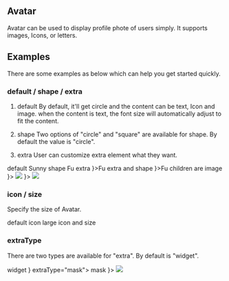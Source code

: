 

<Meta title="Components/Data Display/Avatar" component={Avatar} />

## Avatar

Avatar can be used to display profile phote of users simply. It supports images, Icons, or letters.

## Examples

There are some examples as below which can help you get started quickly.

### default / shape / extra

1. default
By default, it'll get circle and the content can be text, Icon and image. when the content is text, the font size will automatically adjust to fit the content.

2. shape
Two options of "circle" and "square" are available for shape. By default the value is "circle".

3. extra
User can customize extra element what they want.

<Canvas>
  <Story name="default and shape">
    <Divider dashed textStyle={{ color: '#999' }}>default</Divider>
    <Avatar>Sunny</Avatar>
    <Divider dashed textStyle={{ color: '#999' }}>shape</Divider>
    <Avatar shape="square">Fu</Avatar>
    <Divider dashed textStyle={{ color: '#999' }}>extra</Divider>
    <Avatar extra={<Icon icon="undo-alt" theme="primary" />}>Fu</Avatar>
    <Divider dashed textStyle={{ color: '#999' }}>extra and shape</Divider>
    <Avatar shape="square" extra={<Icon icon="undo-alt" theme="primary" />}>Fu</Avatar>
    <Divider dashed textStyle={{ color: '#999' }}>children are image</Divider>
    <Avatar shape="square" extra={<Icon icon="undo-alt" theme="primary" />}>
      <img src="https://images-1254102905.cos.ap-shanghai.myqcloud.com/articles/Reactjs_logo.png" />
    </Avatar>
    <Divider mode="vertical" />
     <Avatar extra={<Icon icon="undo-alt" theme="primary" />}>
      <img src="https://images-1254102905.cos.ap-shanghai.myqcloud.com/articles/Reactjs_logo.png" />
    </Avatar>
  </Story>
</Canvas>

### icon / size

Specify the size of Avatar.

<Canvas>
  <Story name="icon and size">
    <Divider dashed textStyle={{ color: '#999' }}>default icon</Divider>
    <Avatar><Icon icon="user" /></Avatar>
    <Divider dashed textStyle={{ color: '#999' }}>large icon and size</Divider>
    <Avatar size={96}><Icon icon="user" size="3x" /></Avatar>
  </Story>
</Canvas>

### extraType

There are two types are available for "extra". By default is "widget".

<Canvas>
  <Story name="extraType">
    <Divider dashed textStyle={{ color: '#999' }}>widget</Divider>
    <Avatar extra={<Icon icon="undo-alt" />} extraType="mask">
      <Icon icon="user" />
    </Avatar>
    <Divider dashed textStyle={{ color: '#999' }}>mask</Divider>
    <Avatar size={100} extraType="mask" extra={<Icon icon="undo-alt" size="2x" />}>
      <img src="https://images-1254102905.cos.ap-shanghai.myqcloud.com/articles/Reactjs_logo.png" />
    </Avatar>
  </Story>
</Canvas>

<ReadMe />

